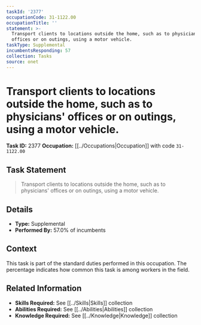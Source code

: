 ```yaml
---
taskId: '2377'
occupationCode: 31-1122.00
occupationTitle: ''
statement: >-
  Transport clients to locations outside the home, such as to physicians'
  offices or on outings, using a motor vehicle.
taskType: Supplemental
incumbentsResponding: 57
collection: Tasks
source: onet
---
```

# Transport clients to locations outside the home, such as to physicians' offices or on outings, using a motor vehicle.

**Task ID:** 2377
**Occupation:** [[../Occupations|Occupation]] with code `31-1122.00`

## Task Statement

> Transport clients to locations outside the home, such as to physicians' offices or on outings, using a motor vehicle.

## Details

- **Type:** Supplemental
- **Performed By:** 57.0% of incumbents

## Context

This task is part of the standard duties performed in this occupation. The percentage indicates how common this task is among workers in the field.

## Related Information

- **Skills Required:** See [[../Skills|Skills]] collection
- **Abilities Required:** See [[../Abilities|Abilities]] collection
- **Knowledge Required:** See [[../Knowledge|Knowledge]] collection
